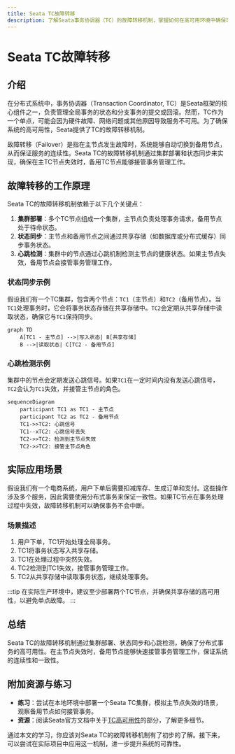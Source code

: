 ```yaml
---
title: Seata TC故障转移
description: 了解Seata事务协调器（TC）的故障转移机制，掌握如何在高可用环境中确保事务的可靠性和一致性。
---
```


# Seata TC故障转移

## 介绍

在分布式系统中，事务协调器（Transaction Coordinator, TC）是Seata框架的核心组件之一，负责管理全局事务的状态和分支事务的提交或回滚。然而，TC作为一个单点，可能会因为硬件故障、网络问题或其他原因导致服务不可用。为了确保系统的高可用性，Seata提供了TC的故障转移机制。

故障转移（Failover）是指在主节点发生故障时，系统能够自动切换到备用节点，从而保证服务的连续性。Seata TC的故障转移机制通过集群部署和状态同步来实现，确保在主TC节点失效时，备用TC节点能够接管事务管理工作。

## 故障转移的工作原理

Seata TC的故障转移机制依赖于以下几个关键点：

1. **集群部署**：多个TC节点组成一个集群，主节点负责处理事务请求，备用节点处于待命状态。
2. **状态同步**：主节点和备用节点之间通过共享存储（如数据库或分布式缓存）同步事务状态。
3. **心跳检测**：集群中的节点通过心跳机制检测主节点的健康状态。如果主节点失效，备用节点会接管事务管理工作。

### 状态同步示例

假设我们有一个TC集群，包含两个节点：`TC1`（主节点）和`TC2`（备用节点）。当`TC1`处理事务时，它会将事务状态存储在共享存储中。`TC2`会定期从共享存储中读取状态，确保它与`TC1`保持同步。

```mermaid
graph TD
    A[TC1 - 主节点] -->|写入状态| B[共享存储]
    B -->|读取状态| C[TC2 - 备用节点]
```

### 心跳检测示例

集群中的节点会定期发送心跳信号。如果`TC1`在一定时间内没有发送心跳信号，`TC2`会认为`TC1`失效，并接管主节点的角色。

```mermaid
sequenceDiagram
    participant TC1 as TC1 - 主节点
    participant TC2 as TC2 - 备用节点
    TC1->>TC2: 心跳信号
    TC1--xTC2: 心跳信号丢失
    TC2->>TC2: 检测到主节点失效
    TC2->>TC2: 接管主节点角色
```

## 实际应用场景

假设我们有一个电商系统，用户下单后需要扣减库存、生成订单和支付。这些操作涉及多个服务，因此需要使用分布式事务来保证一致性。如果TC节点在事务处理过程中失效，故障转移机制可以确保事务不会中断。

### 场景描述

1. 用户下单，TC1开始处理全局事务。
2. TC1将事务状态写入共享存储。
3. TC1在处理过程中突然失效。
4. TC2检测到TC1失效，接管事务管理工作。
5. TC2从共享存储中读取事务状态，继续处理事务。

:::tip
在实际生产环境中，建议至少部署两个TC节点，并确保共享存储的高可用性，以避免单点故障。
:::

## 总结

Seata TC的故障转移机制通过集群部署、状态同步和心跳检测，确保了分布式事务的高可用性。在主节点失效时，备用节点能够快速接管事务管理工作，保证系统的连续性和一致性。

## 附加资源与练习

- **练习**：尝试在本地环境中部署一个Seata TC集群，模拟主节点失效的场景，观察备用节点如何接管事务。
- **资源**：阅读Seata官方文档中关于[TC高可用性](https://seata.io/zh-cn/docs/overview/ha.html)的部分，了解更多细节。

通过本文的学习，你应该对Seata TC的故障转移机制有了初步的了解。接下来，可以尝试在实际项目中应用这一机制，进一步提升系统的可靠性。